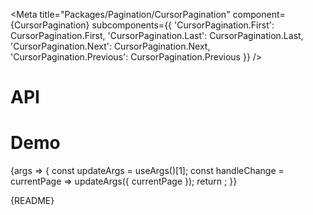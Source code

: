 
<Meta
  title="Packages/Pagination/CursorPagination"
  component={CursorPagination}
  subcomponents={{
    'CursorPagination.First': CursorPagination.First,
    'CursorPagination.Last': CursorPagination.Last,
    'CursorPagination.Next': CursorPagination.Next,
    'CursorPagination.Previous': CursorPagination.Previous
  }}
/>

# API

<ArgsTable />

# Demo

<Canvas>
  <Story
    name="CursorPagination"
    args={{
      currentPage: 0,
      totalPages: 4,
      first: 'First',
      previous: 'Previous',
      next: 'Next',
      last: 'Last'
    }}
    argTypes={{
      currentPage: { table: { category: 'Story' } },
      totalPages: { table: { category: 'Story' } },
      first: { name: 'children', table: { category: 'CursorPagination.First' } },
      previous: { name: 'children', table: { category: 'CursorPagination.Previous' } },
      next: { name: 'children', table: { category: 'CursorPagination.Next' } },
      last: { name: 'children', table: { category: 'CursorPagination.Last' } }
    }}
    parameters={{
      design: {
        allowFullscreen: true,
        type: 'figma',
        url: 'https://www.figma.com/file/6g87L4FdKZTA3knt3Rsfdx/Garden?node-id=172%3A13038'
      }
    }}
  >
    {args => {
      const updateArgs = useArgs()[1];
      const handleChange = currentPage => updateArgs({ currentPage });
      return <CursorPaginationStory {...args} onChange={handleChange} />;
    }}
  </Story>
</Canvas>

<Markdown>{README}</Markdown>
